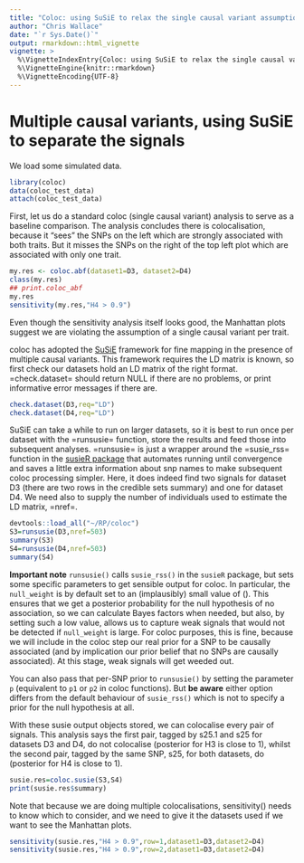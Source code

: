 ```yaml
---
title: "Coloc: using SuSiE to relax the single causal variant assumption"
author: "Chris Wallace"
date: "`r Sys.Date()`"
output: rmarkdown::html_vignette
vignette: >
  %\VignetteIndexEntry{Coloc: using SuSiE to relax the single causal variant assumption}
  %\VignetteEngine{knitr::rmarkdown}
  %\VignetteEncoding{UTF-8}
---
```


# Multiple causal variants, using SuSiE to separate the signals

We load some simulated data.

```r
library(coloc)
data(coloc_test_data)
attach(coloc_test_data)
```

First, let us do a standard coloc (single causal variant) analysis to
serve as a baseline comparison.  The analysis concludes there is
colocalisation, because it "sees" the SNPs on the left which are
strongly associated with both traits.  But it misses the SNPs on the
right of the top left plot which are associated with only one trait.

```r
my.res <- coloc.abf(dataset1=D3, dataset2=D4)
class(my.res)
## print.coloc_abf
my.res
sensitivity(my.res,"H4 > 0.9")
```

Even though the sensitivity analysis itself looks good, the Manhattan plots suggest we are violating the assumption of a single causal variant per trait.

coloc has adopted the [SuSiE](https://stephenslab.github.io/susie-paper/index.html) framework for fine mapping in the presence of multiple causal variants.  This framework requires the LD matrix is known, so first check our datasets hold an LD matrix of the right format.  =check.dataset= should return NULL if there are no problems, or print informative error messages if there are.


```r
check.dataset(D3,req="LD")
check.dataset(D4,req="LD")
```

SuSiE can take a while to run on larger datasets, so it is best to run once per dataset with the =runsusie= function, store the results and feed those into subsequent analyses.  =runsusie= is just a wrapper around the =susie_rss= function in the [susieR package](https://stephenslab.github.io/susieR/) that automates running until convergence and saves a little extra information about snp names to make subsequent coloc processing simpler.  Here, it does indeed find two signals for dataset  D3 (there are two rows in the credible sets summary) and one for dataset D4.  We need also to supply the number of individuals used to estimate the LD matrix, =nref=.

```r
devtools::load_all("~/RP/coloc")
S3=runsusie(D3,nref=503)
summary(S3)
S4=runsusie(D4,nref=503)
summary(S4)
```

**Important note**
`runsusie()` calls `susie_rss()` in the `susieR` package, but sets some specific parameters to get sensible output for coloc.  In particular, the `null_weight` is by default set to an (implausibly) small value of \(\frac{1}{1+nsnps}\).  This ensures that we get a posterior probability for the null hypothesis of no association, so we can calculate Bayes factors when needed, but also, by setting such a low value, allows us to capture weak signals that would not be detected if `null_weight` is large.  For coloc purposes, this is fine, because we will include in the coloc step our real prior for a SNP to be causally associated (and by implication our prior belief that no SNPs are causally associated).  At this stage, weak signals will get weeded out.

You can also pass that per-SNP prior to `runsusie()` by setting the parameter `p` (equivalent to `p1` or `p2` in coloc functions).  But **be aware** either option differs from the default behaviour of `susie_rss()` which is not to specify a prior for the null hypothesis at all.

With these susie output objects stored, we can colocalise every pair of signals.  This analysis says the first pair, tagged by s25.1 and s25 for datasets D3 and D4, do not colocalise (posterior for H3 is close to 1), whilst the second pair, tagged by the same SNP, s25, for both datasets, do (posterior for H4 is close to 1).
```r
susie.res=coloc.susie(S3,S4)
print(susie.res$summary)
```

Note that because we are doing multiple colocalisations, sensitivity() needs to know which to consider, and we need to give it the datasets used if we want to see the Manhattan plots.
```r
sensitivity(susie.res,"H4 > 0.9",row=1,dataset1=D3,dataset2=D4)
sensitivity(susie.res,"H4 > 0.9",row=2,dataset1=D3,dataset2=D4)
```



